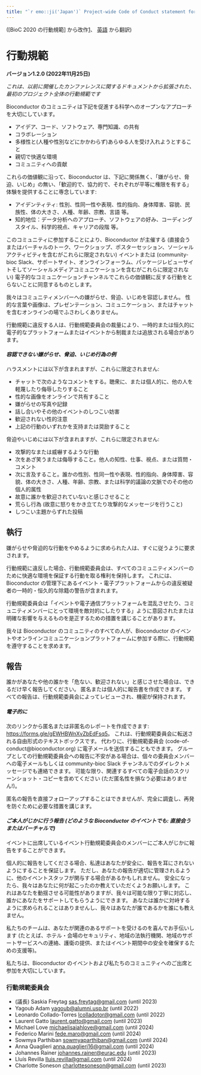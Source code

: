 ```yaml
---
title: "`r emo::ji('Japan')` Project-wide Code of Conduct statement for Bioconductor (Japanese, Japan)"
---
```


([BioC 2020 の行動規範] から改作[1]、 [英語](en-US.html) から翻訳)

# 行動規範

**バージョン1.2.0 (2022年11月25日)**

_これは、以前に開催したカンファレンスに関するドキュメントから拡張された、最初のプロジェクト全体の行動規範です_


Bioconductor のコミュニティは下記を促進する科学へのオープンなアプローチを大切にしています。

* アイデア、コード、ソフトウェア、専門知識、の共有
* コラボレーション
* 多様性と(人種や性別などにかかわらず)あらゆる人を受け入れようとすること
* 親切で快適な環境
* コミュニティへの貢献

これらの価値観に沿って、Bioconductor は、下記に関係無く、「嫌がらせ、脅迫、いじめ」の無い、「歓迎的で、協力的で、それぞれが平等に権限を有する」体験を提供することに専念しています:

* アイデンティティ: 性別、性同一性や表現、性的指向、身体障害、容貌、民族性、体の大きさ、人種、年齢、宗教、言語 等。
* 知的地位：データ分析へのアプローチ、ソフトウェアの好み、コーディングスタイル、科学的視点、キャリアの段階 等。

このコミュニティに参加することにより、Bioconductor が主催する (直接会うまたはバーチャルのトーク、ワークショップ、ポスターセッション、ソーシャルアクティビティを含むがこれらに限定されない) イベントまたは (community-bioc Slack、サポートサイト、オンラインフォーラム、パッケージレビューサイトそしてソーシャルメディアコミュニケーションを含むがこれらに限定されない) 電子的なコミュニケーションチャンネルでこれらの価値観に反する行動をとらないことに同意するものとします。

我々はコミュニティメンバーへの嫌がらせ、脅迫、いじめを容認しません。
性的な言葉や画像は、プレゼンテーション、コミュニケーション、またはチャットを含むオンラインの場でふさわしくありません。

行動規範に違反する人は、行動規範委員会の裁量により、一時的または恒久的に電子的なプラットフォームまたはイベントから制裁または追放される場合があります。

#### _容認できない嫌がらせ、脅迫、いじめ行為の例_

ハラスメントには以下が含まれますが、これらに限定されません:

* チャットで次のようなコメントをする。聴衆に、または個人的に、他の人を軽蔑したり侮辱したりすること
* 性的な画像をオンラインで共有すること
* 嫌がらせの写真や記録
* 話し合いやその他のイベントのしつこい妨害
* 歓迎されない性的注意
* 上記の行動のいずれかを支持または奨励すること

脅迫やいじめには以下が含まれますが、これらに限定されません:

* 攻撃的なまたは威嚇するような行動
* 次をあざ笑うまたは侮辱すること。他人の知性、仕事、視点、または質問・コメント
* 次に言及すること。誰かの性別、性同一性や表現、性的指向、身体障害、容貌、体の大きさ、人種、年齢、宗教、または科学的議論の文脈でのその他の個人的属性
* 故意に誰かを歓迎されていないと感じさせること
* 荒らし行為 (故意に怒りをかき立てたり攻撃的なメッセージを行うこと)
* しつこい主題からずれた投稿


## 執行

嫌がらせや脅迫的な行動をやめるように求められた人は、すぐに従うように要求されます。

行動規範に違反した場合、行動規範委員会は、すべてのコミュニティメンバーのために快適な環境を保証する行動を取る権利を保持します。
これには、Bioconductor の管理下にあるイベント・電子プラットフォームからの違反被疑者の一時的・恒久的な除籍の警告が含まれます。

行動規範委員会は「イベントや電子通信プラットフォームを混乱させたり、コミュニティメンバーにとって環境を敵対的にしたりする」ように意図されたまたは明確な影響を与えるものを是正するための措置を講じることがあります。

我々は Bioconductor のコミュニティのすべての人が、Bioconductor のイベントやオンラインコミュニケーションプラットフォームに参加する際に、行動規範を遵守することを求めます。


## 報告

誰かがあなたや他の誰かを「危ない、歓迎されない」と感じさせた場合は、できるだけ早く報告してください。
匿名または個人的に報告書を作成できます。
すべての報告は、行動規範委員会によってレビューされ、機密が保持されます。

#### _電子的に_

次のリンクから匿名または非匿名のレポートを作成できます: <https://forms.gle/gEWHBWnXvZbEdFsq5>。
これは、行動規範委員会に転送される自由形式のテキストボックスです。
代わりに、行動規範委員会 (code-of-conduct@bioconductor.org) に電子メールを送信することもできます。
グループとしての行動規範委員会への報告に不安がある場合は、個々の委員会メンバーへの電子メールもしくは community-bioc Slack チャンネルでのダイレクトメッセージでも連絡できます。
可能な限り、関連するすべての電子会話のスクリーンショット・コピーを含めてください (ただ匿名性を損なう必要はありません!)。

匿名の報告を直接フォローアップすることはできませんが、完全に調査し、再発を防ぐために必要な措置を講じます。

#### _ご本人がじかに行う報告 (どのような Bioconductor のイベントでも: 直接会うまたはバーチャルで)_

イベントに出席しているイベント行動規範委員会のメンバーにご本人がじかに報告をすることができます。

個人的に報告をしてくださる場合、私達はあなたが安全に、報告を耳にされないようにすることを保証します。
ただし、あなたの報告が適切に管理されるように、他のイベントスタッフが関与する場合があるかもしれません。
安全になったら、我々はあなたに何が起こったのか教えていただくようお願いします。
これはあなたを動揺させる可能性がありますが、我々は可能な限り丁寧に対応し、誰かにあなたをサポートしてもらうようにできます。
あなたは誰かに対峙するように求められることはありませんし、我々はあなたが誰であるかを誰にも教えません。

私たちのチームは、あなたが関連のあるサポートを受けるのを喜んでお手伝いします (たとえば、ホテル・会場のセキュリティ、地域の法執行機関、地域のサポートサービスへの連絡、護衛の提供、またはイベント期間中の安全を確保するための支援等)。

私たちは、Bioconductor のイベントおよび私たちのコミュニティへのご出席と参加を大切にしています。


### 行動規範委員会

* (議長) Saskia Freytag <sas.freytag@gmail.com> (until 2023)
* Yagoub Adam <yagoub@alumni.usp.br> (until 2022)
* Leonardo Collado-Torres <lcolladotor@gmail.com> (until 2022)
* Laurent Gatto <laurent.gatto@gmail.com> (until 2023)
* Michael Love <michaelisaiahlove@gmail.com> (until 2024)
* Federico Marini <fede.maro@gmail.com> (until 2024)
* Sowmya Parthiban <sowmyaparthiban@gmail.com> (until 2024)
* Anna Quaglieri <anna.quaglieri16@gmail.com> (until 2024)
* Johannes Rainer <johannes.rainer@eurac.edu> (until 2023)
* Lluís Revilla <lluis.revilla@gmail.com> (until 2024)
* Charlotte Soneson <charlottesoneson@gmail.com> (until 2023)

[1]: https://bioc2020.bioconductor.org/code_of_conduct

